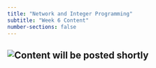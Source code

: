 ```yaml
---
title: "Network and Integer Programming"
subtitle: "Week 6 Content"
number-sections: false
---
```


## ![Content will be posted shortly](/images/UnderConstruction.png)